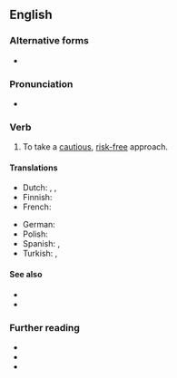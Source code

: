 ==English==

===Alternative forms===
* {{alter|en|play safe}}

===Pronunciation===
* {{audio|en|En-au-play it safe.ogg|Audio (AU)}}

===Verb===
{{en-verb|*}}

# To take a [[cautious]], [[risk-free]] approach.
#: {{uxi|en|Deciding to '''play it safe''', he joined his father's accounting firm rather than pursue an acting career.}}
#: {{ant|en|[[go]] [[all in]]}}

====Translations====
{{trans-top|take a cautious, risk-free approach}}
* Dutch: {{t|nl|op zeker spelen}}, {{t|nl|op veilig spelen}}, {{t|nl|het zekere voor het onzekere nemen}}
* Finnish: {{t|fi|pelata varman päälle}}
* French: {{t|fr|jouer petit bras}}
{{trans-mid}}
* German: {{t+|de|auf Nummer sicher gehen}}
* Polish: {{t+|pl|dmuchać na zimne|impf}}
* Spanish: {{t|es|jugar a lo seguro}}, {{t|es|curarse en salud}}
* Turkish: {{t|tr|garantiye almak}}, {{t|tr|sağlama almak}}
{{trans-bottom}}

====See also====
* {{l|en|hedge one's bets}}
* {{l|en|on the safe side}}

===Further reading===
* {{R:Lexico}}
* {{R:Cambridge}}
* {{R:MWO}}